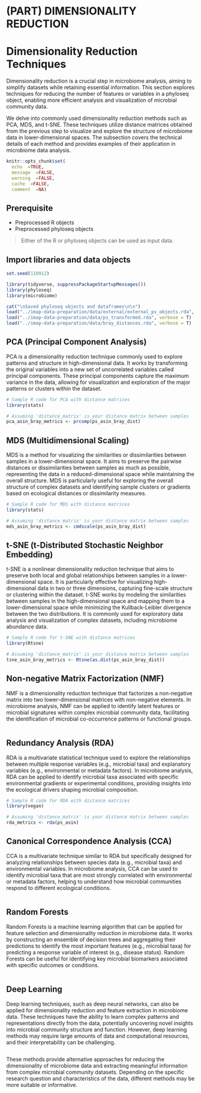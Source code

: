 # (PART) DIMENSIONALITY REDUCTION {-}

# Dimensionality Reduction Techniques
Dimensionality reduction is a crucial step in microbiome analysis, aiming to simplify datasets while retaining essential information. This section explores techniques for reducing the number of features or variables in a phyloseq object, enabling more efficient analysis and visualization of microbial community data.

We delve into commonly used dimensionality reduction methods such as PCA, MDS, and t-SNE. These techniques utilize distance matrices obtained from the previous step to visualize and explore the structure of microbiome data in lower-dimensional spaces. The subsection covers the technical details of each method and provides examples of their application in microbiome data analysis.

```r
knitr::opts_chunk$set(
  echo  =TRUE,
  message  =FALSE,
  warning  =FALSE,
  cache  =FALSE,
  comment  =NA)
```


## Prerequisite {-}
- Preprocessed R objects
- Preprocessed phyloseq objects

> Either of the R or phyloseq objects can be used as input data.

## Import libraries and data objects {-}
```r
set.seed(110912)

library(tidyverse, suppressPackageStartupMessages())
library(phyloseq)
library(microbiome)

cat("\nSaved phyloseq objects and dataframes\n\n")
load("../imap-data-preparation/data/external/external_ps_objects.rda", verbose = T)
load("../imap-data-preparation/data/ps_transformed.rda", verbose = T)
load("../imap-data-preparation/data/bray_distances.rda", verbose = T)

```

## PCA (Principal Component Analysis)

PCA is a dimensionality reduction technique commonly used to explore patterns and structure in high-dimensional data. It works by transforming the original variables into a new set of uncorrelated variables called principal components. These principal components capture the maximum variance in the data, allowing for visualization and exploration of the major patterns or clusters within the dataset.

```r
# Sample R code for PCA with distance matrices
library(stats)

# Assuming 'distance_matrix' is your distance matrix between samples
pca_asin_bray_metrics <- prcomp(ps_asin_bray_dist)
```


## MDS (Multidimensional Scaling)

MDS is a method for visualizing the similarities or dissimilarities between samples in a lower-dimensional space. It aims to preserve the pairwise distances or dissimilarities between samples as much as possible, representing the data in a reduced-dimensional space while maintaining the overall structure. MDS is particularly useful for exploring the overall structure of complex datasets and identifying sample clusters or gradients based on ecological distances or dissimilarity measures.

```r
# Sample R code for MDS with distance matrices
library(stats)

# Assuming 'distance_matrix' is your distance matrix between samples
mds_asin_bray_metrics <- cmdscale(ps_asin_bray_dist)

```


## t-SNE (t-Distributed Stochastic Neighbor Embedding)

t-SNE is a nonlinear dimensionality reduction technique that aims to preserve both local and global relationships between samples in a lower-dimensional space. It is particularly effective for visualizing high-dimensional data in two or three dimensions, capturing fine-scale structure or clustering within the dataset. t-SNE works by modeling the similarities between samples in the high-dimensional space and mapping them to a lower-dimensional space while minimizing the Kullback-Leibler divergence between the two distributions. It is commonly used for exploratory data analysis and visualization of complex datasets, including microbiome abundance data.

```r
# Sample R code for t-SNE with distance matrices
library(Rtsne)

# Assuming 'distance_matrix' is your distance matrix between samples
tsne_asin_bray_metrics <- Rtsne(as.dist(ps_asin_bray_dist))

```


## Non-negative Matrix Factorization (NMF)

NMF is a dimensionality reduction technique that factorizes a non-negative matrix into two lower-dimensional matrices with non-negative elements. In microbiome analysis, NMF can be applied to identify latent features or microbial signatures within complex microbial community data, facilitating the identification of microbial co-occurrence patterns or functional groups.

```r

```


## Redundancy Analysis (RDA)

RDA is a multivariate statistical technique used to explore the relationships between multiple response variables (e.g., microbial taxa) and explanatory variables (e.g., environmental or metadata factors). In microbiome analysis, RDA can be applied to identify microbial taxa associated with specific environmental gradients or experimental conditions, providing insights into the ecological drivers shaping microbial composition.

```r
# Sample R code for RDA with distance matrices
library(vegan)

# Assuming 'distance_matrix' is your distance matrix between samples
rda_metrics <- rda(ps_asin)

```


## Canonical Correspondence Analysis (CCA)

CCA is a multivariate technique similar to RDA but specifically designed for analyzing relationships between species data (e.g., microbial taxa) and environmental variables. In microbiome analysis, CCA can be used to identify microbial taxa that are most strongly correlated with environmental or metadata factors, helping to understand how microbial communities respond to different ecological conditions.

```r

```


## Random Forests

Random Forests is a machine learning algorithm that can be applied for feature selection and dimensionality reduction in microbiome data. It works by constructing an ensemble of decision trees and aggregating their predictions to identify the most important features (e.g., microbial taxa) for predicting a response variable of interest (e.g., disease status). Random Forests can be useful for identifying key microbial biomarkers associated with specific outcomes or conditions.

```r

```


## Deep Learning

Deep learning techniques, such as deep neural networks, can also be applied for dimensionality reduction and feature extraction in microbiome data. These techniques have the ability to learn complex patterns and representations directly from the data, potentially uncovering novel insights into microbial community structure and function. However, deep learning methods may require large amounts of data and computational resources, and their interpretability can be challenging.

```r

```

These methods provide alternative approaches for reducing the dimensionality of microbiome data and extracting meaningful information from complex microbial community datasets. Depending on the specific research question and characteristics of the data, different methods may be more suitable or informative.




